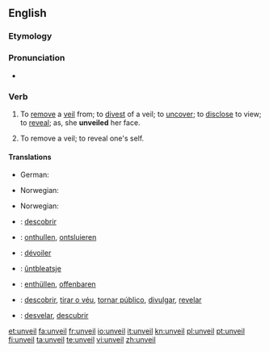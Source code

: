 ==English==

===Etymology===
{{prefix|un|veil}}

===Pronunciation===
* {{rhymes|eɪl}}

===Verb===
{{en-verb}}

# {{transitive}} To [[remove]] a [[veil]] from; to [[divest]] of a veil; to [[uncover]]; to [[disclose]] to view; to [[reveal]]; as, she '''unveiled''' her face.
# {{intransitive}} To remove a veil; to reveal one's self.

====Translations====
{{trans-top|to uncover}}
* German: {{t+|de|enthüllen}}
{{trans-mid}}
* Norwegian: {{t|no|avdekke}}
{{trans-bottom}}

{{trans-top|to reveal one's self}}
{{trans-mid}}
* Norwegian: {{t|no|blottstille}}
{{trans-bottom}}

{{checktrans-top}}
* {{ttbc|Catalan}}: [[descobrir]]
* {{ttbc|Dutch}}: [[onthullen]], [[ontsluieren]]
* {{ttbc|French}}: [[dévoiler]]
* {{ttbc|West Frisian}}: [[ûntbleatsje]]
{{checktrans-mid}}
* {{ttbc|German}}: [[enthüllen]], [[offenbaren]]
* {{ttbc|Portuguese}}: [[descobrir]], [[tirar o véu]], [[tornar público]], [[divulgar]], [[revelar]]
* {{ttbc|Spanish}}: [[desvelar]], [[descubrir]]
{{checktrans-bottom}}

[[et:unveil]]
[[fa:unveil]]
[[fr:unveil]]
[[io:unveil]]
[[it:unveil]]
[[kn:unveil]]
[[pl:unveil]]
[[pt:unveil]]
[[fi:unveil]]
[[ta:unveil]]
[[te:unveil]]
[[vi:unveil]]
[[zh:unveil]]